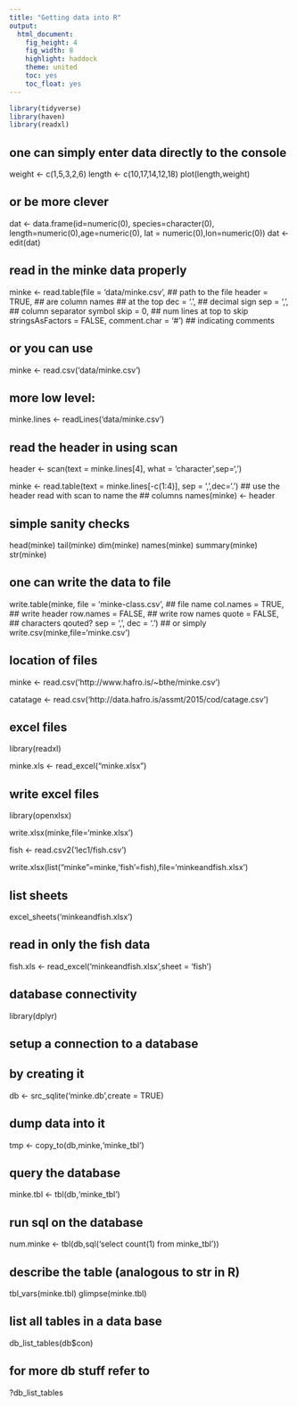 ```yaml
---
title: "Getting data into R"
output: 
  html_document:
    fig_height: 4
    fig_width: 8
    highlight: haddock
    theme: united
    toc: yes
    toc_float: yes
---
```


```r
library(tidyverse)
library(haven)
library(readxl)
```

## 
## one can simply enter data directly to the console
weight <- c(1,5,3,2,6)
length <- c(10,17,14,12,18)
plot(length,weight)

## or be more clever
dat <- data.frame(id=numeric(0), species=character(0),
                  length=numeric(0),age=numeric(0),
                  lat = numeric(0),lon=numeric(0))
dat <- edit(dat)

## read in the minke data properly
minke <-
  read.table(file = 'data/minke.csv', ## path to the file
             header = TRUE,       ## are column names
             ## at the top
             dec = '.',           ## decimal sign
             sep = ',',           ## column separator symbol
             skip = 0,            ## num lines at top to skip
             stringsAsFactors = FALSE,
             comment.char = '#')  ## indicating comments

## or you can use
minke <- read.csv('data/minke.csv')

## more low level:
minke.lines <- readLines('data/minke.csv')

## read the header in using scan
header <- scan(text = minke.lines[4],
               what = 'character',sep=',')

minke <- read.table(text = minke.lines[-c(1:4)],
                    sep = ',',dec='.')
## use the header read with scan to name the
## columns
names(minke) <- header

## simple sanity checks
head(minke)
tail(minke)
dim(minke)
names(minke)
summary(minke)
str(minke)

## one can write the data to file
write.table(minke,
            file = 'minke-class.csv', ## file name
            col.names = TRUE,    ## write header
            row.names = FALSE,   ## write row names
            quote = FALSE,       ## characters qouted?
            sep = ',',
            dec = '.')
## or simply
write.csv(minke,file='minke.csv')

## location of files
minke <-
  read.csv('http://www.hafro.is/~bthe/minke.csv')

catatage <-
  read.csv('http://data.hafro.is/assmt/2015/cod/catage.csv')

## excel files
library(readxl)

minke.xls <- read_excel("minke.xlsx")

## write excel files
library(openxlsx)

write.xlsx(minke,file='minke.xlsx')

fish <- read.csv2('lec1/fish.csv')

write.xlsx(list("minke"=minke,'fish'=fish),file='minkeandfish.xlsx')

## list sheets
excel_sheets('minkeandfish.xlsx')

## read in only the fish data
fish.xls <- read_excel('minkeandfish.xlsx',sheet = 'fish')

## database connectivity
library(dplyr)

## setup a connection to a database
## by creating it
db <- src_sqlite('minke.db',create = TRUE)

## dump data into it
tmp <- copy_to(db,minke,'minke_tbl')

## query the database
minke.tbl <- tbl(db,'minke_tbl')

## run sql on the database
num.minke <- tbl(db,sql('select count(1) from minke_tbl'))


## describe the table (analogous to str in R)
tbl_vars(minke.tbl)
glimpse(minke.tbl)

## list all tables in a data base
db_list_tables(db$con)

## for more db stuff refer to
?db_list_tables